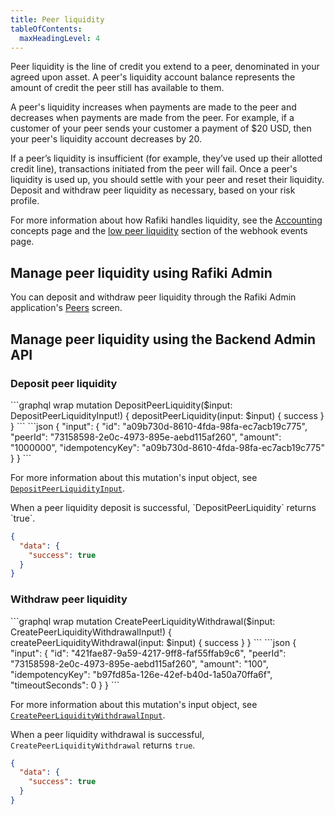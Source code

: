 ```yaml
---
title: Peer liquidity
tableOfContents:
  maxHeadingLevel: 4
---
```



Peer liquidity is the line of credit you extend to a peer, denominated in your agreed upon asset. A peer's liquidity account balance represents the amount of credit the peer still has available to them.

A peer's liquidity increases when payments are made to the peer and decreases when payments are made from the peer. For example, if a customer of your peer sends your customer a payment of $20 USD, then your peer's liquidity account decreases by 20.

If a peer’s liquidity is insufficient (for example, they’ve used up their allotted credit line), transactions initiated from the peer will fail. Once a peer's liquidity is used up, you should settle with your peer and reset their liquidity. Deposit and withdraw peer liquidity as necessary, based on your risk profile.

For more information about how Rafiki handles liquidity, see the [Accounting](/overview/concepts/accounting) concepts page and the [low peer liquidity](/integration/requirements/webhook-events#low-peer-liquidity) section of the webhook events page.

## Manage peer liquidity using Rafiki Admin

You can deposit and withdraw peer liquidity through the Rafiki Admin application's [Peers](/admin/admin-user-guide/#edit-peer) screen.

## Manage peer liquidity using the Backend Admin API

<IdempotencyNote />

### Deposit peer liquidity

<Tabs>
  <TabItem label="Operation">
  ```graphql wrap
  mutation DepositPeerLiquidity($input: DepositPeerLiquidityInput!) {
    depositPeerLiquidity(input: $input) {
     success
   }
  }
  ```
  </TabItem>
  <TabItem label="Variables">
  ```json
  {
    "input": {
      "id": "a09b730d-8610-4fda-98fa-ec7acb19c775",
      "peerId": "73158598-2e0c-4973-895e-aebd115af260",
      "amount": "1000000",
      "idempotencyKey": "a09b730d-8610-4fda-98fa-ec7acb19c775"
    }
  }
  ```

For more information about this mutation's input object, see [`DepositPeerLiquidityInput`](https://rafiki.dev/apis/graphql/backend/inputobjects/#depositpeerliquidityinput).

  </TabItem>
  <TabItem label="Response">
  When a peer liquidity deposit is successful, `DepositPeerLiquidity` returns `true`.

```json
{
  "data": {
    "success": true
  }
}
```

  </TabItem>
</Tabs>

### Withdraw peer liquidity

<Tabs>
  <TabItem label="Operation">
  ```graphql wrap
  mutation CreatePeerLiquidityWithdrawal($input: CreatePeerLiquidityWithdrawalInput!) {
    createPeerLiquidityWithdrawal(input: $input) {
      success
   }
  }
  ```
  </TabItem>
  <TabItem label="Variables">
  ```json
  {
    "input": {
      "id": "421fae87-9a59-4217-9ff8-faf55ffab9c6",
      "peerId": "73158598-2e0c-4973-895e-aebd115af260",
      "amount": "100",
      "idempotencyKey": "b97fd85a-126e-42ef-b40d-1a50a70ffa6f",
      "timeoutSeconds": 0
    }
  }
  ```

For more information about this mutation's input object, see [`CreatePeerLiquidityWithdrawalInput`](https://rafiki.dev/apis/graphql/backend/inputobjects/#createpeerliquiditywithdrawalinput).

  </TabItem>
  <TabItem label="Response">

When a peer liquidity withdrawal is successful, `CreatePeerLiquidityWithdrawal` returns `true`.

```json
{
  "data": {
    "success": true
  }
}
```

  </TabItem>
</Tabs>
